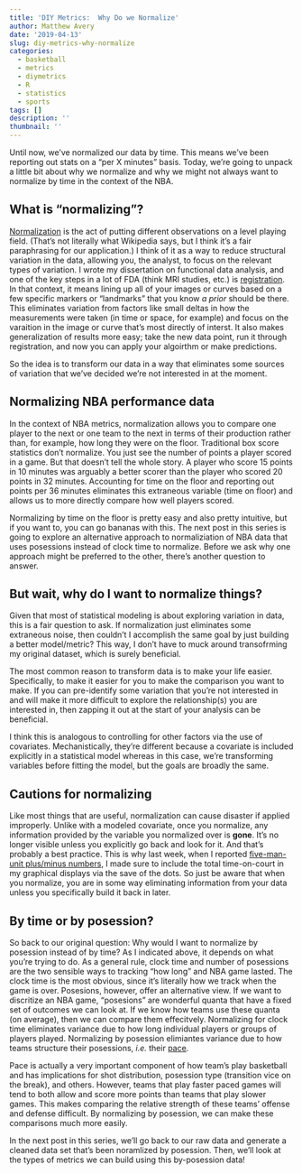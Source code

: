 ```yaml
---
title: 'DIY Metrics:  Why Do we Normalize'
author: Matthew Avery
date: '2019-04-13'
slug: diy-metrics-why-normalize
categories:
  - basketball
  - metrics
  - diymetrics
  - R
  - statistics
  - sports
tags: []
description: ''
thumbnail: ''
---
```

Until now, we've normalized our data by time. This means we've been reporting out stats on a "per X minutes" basis. Today, we're going to unpack a little bit about why we normalize and why we might not always want to normalize by time in the context of the NBA.

## What is "normalizing"?

<a href = "https://en.wikipedia.org/wiki/Normalization">Normalization</a> is the act of putting different observations on a level playing field. (That's not literally what Wikipedia says, but I think it's a fair paraphrasing for our application.)  I think of it as a way to reduce structural variation in the data, allowing you, the analyst, to focus on the relevant types of variation. I wrote my dissertation on functional data analysis, and one of the key steps in a lot of FDA (think MRI studies, etc.) is <a href = "http://www.psych.mcgill.ca/misc/fda/downloads/FDAtalks/regist_talk.pdf">registration</a>. In that context, it means lining up all of your images or curves based on a few specific markers or "landmarks" that you know *a prior* should be there. This eliminates variation from factors like small deltas in how the measurements were taken (in time or space, for example) and focus on the varaition in the image or curve that's most directly of interst. It also makes generalization of results more easy; take the new data point, run it through registration, and now you can apply your algoirthm or make predictions. 

So the idea is to transform our data in a way that eliminates some sources of variation that we've decided we're not interested in at the moment. 

## Normalizing NBA performance data

In the context of NBA metrics, normalization allows you to compare one player to the next or one team to the next in terms of their production rather than, for example, how long they were on the floor. Traditional box score statistics don't normalize. You just see the number of points a player scored in a game. But that doesn't tell the whole story. A player who score 15 points in 10 minutes was arguably a better scorer than the player who scored 20 points in 32 minutes. Accounting for time on the floor and reporting out points per 36 minutes eliminates this extraneous variable (time on floor) and allows us to more directly compare how well players scored. 

Normalizing by time on the floor is pretty easy and also pretty intuitive, but if you want to, you can go bananas with this. The next post in this series is going to explore an alternative approach to normaliziation of NBA data that uses posessions instead of clock time to normalize. Before we ask why one approach might be preferred to the other, there's another question to answer.

## But wait, why do I want to normalize things?

Given that most of statistical modeling is about exploring variation in data, this is a fair question to ask. If normalization just eliminates some extraneous noise, then couldn't I accomplish the same goal by just building a better model/metric? This way, I don't have to muck around transofrming my original dataset, which is surely beneficial.

The most common reason to transform data is to make your life easier. Specifically, to make it easier for you to make the comparison you want to make. If you can pre-identify some variation that you're not interested in and will make it more difficult to explore the relationship(s) you are interested in, then zapping it out at the start of your analysis can be beneficial. 

I think this is analogous to controlling for other factors via the use of covariates. Mechanistically, they're different because a covariate is included explicitly in a statistical model whereas in this case, we're transforming variables before fitting the model, but the goals are broadly the same.

## Cautions for normalizing

Like most things that are useful, normalization can cause disaster if applied improperly. Unlike with a modeled covariate, once you normalize, any information provided by the variable you normalized over is **gone**. It's no longer visible unless you explicitly go back and look for it. And that's probably a best practice. This is why last week, when I reported <a href = "/post/diy-metrics-full-season-five-man-plus-minus/">five-man-unit plus/minus numbers</a>, I made sure to include the total time-on-court in my graphical displays via the save of the dots. So just be aware that when you normalize, you are in some way eliminating information from your data unless you specifically build it back in later. 

## By time or by posession?

So back to our original question:  Why would I want to normalize by posession instead of by time? As I indicated above, it depends on what you're trying to do. As a general rule, clock time and number of posessions are the two sensible ways to tracking "how long" and NBA game lasted. The clock time is the most obvious, since it's literally how we track when the game is over. Posesions, however, offer an alternative view. If we want to discritize an NBA game, "posesions" are wonderful quanta that have a fixed set of outcomes we can look at. If we know how teams use these quanta (on average), then we can compare them effecitvely. Normalizing for clock time eliminates variance due to how long individual players or groups of players played. Normalizing by posession elimiantes variance due to how teams structure their posessions, *i.e.* their <a href = "https://www.nbastuffer.com/analytics101/pace/">pace</a>. 

Pace is actually a very important component of how team's play basketball and has implications for shot distribution, posession type (transition vice on the break), and others. However, teams that play faster paced games will tend to both allow and score more points than teams that play slower games. This makes comparing the relative strength of these teams' offense and defense difficult. By normalizing by posession, we can make these comparisons much more easily. 

In the next post in this series, we'll go back to our raw data and generate a cleaned data set that's been noramlized by posession. Then, we'll look at the types of metrics we can build using this by-posession data!

